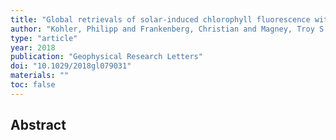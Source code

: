 ```yaml
---
title: "Global retrievals of solar-induced chlorophyll fluorescence with TROPOMI: First results and intersensor comparison to OCO-2"
author: "Kohler, Philipp and Frankenberg, Christian and Magney, Troy S and Guanter, Luis and Joiner, Joanna and Landgraf, Jochen"
type: "article"
year: 2018
publication: "Geophysical Research Letters"
doi: "10.1029/2018gl079031"
materials: ""
toc: false
---
```


## Abstract


